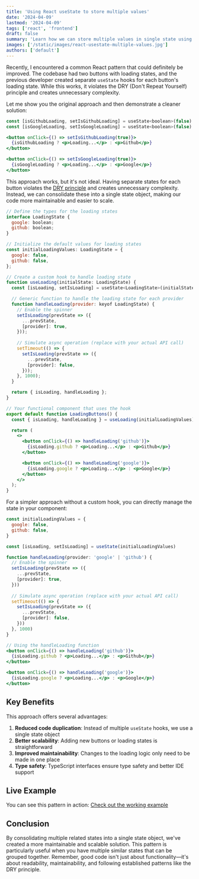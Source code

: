 ```yaml
---
title: 'Using React useState to store multiple values'
date: '2024-04-09'
lastmod: '2024-04-09'
tags: ['react', 'frontend']
draft: false
summary: 'Learn how we can store multiple values in single state using useState hook in functional component.'
images: ['/static/images/react-usestate-multiple-values.jpg']
authors: ['default']
---
```


Recently, I encountered a common React pattern that could definitely be improved. The codebase had two buttons with loading states, and the previous developer created separate `useState` hooks for each button's loading state. While this works, it violates the DRY (Don't Repeat Yourself) principle and creates unnecessary complexity.

Let me show you the original approach and then demonstrate a cleaner solution:

```jsx
const [isGithubLoading, setIsGithubLoading] = useState<boolean>(false)
const [isGoogleLoading, setIsGoogleLoading] = useState<boolean>(false)

<button onClick={() => setIsGithubLoading(true)}>
  {isGithubLoading ? <p>Loading...</p> : <p>Github</p>}
</button>

<button onClick={() => setIsGoogleLoading(true)}>
  {isGoogleLoading ? <p>Loading...</p> : <p>Google</p>}
</button>
```

This approach works, but it's not ideal. Having separate states for each button violates the [DRY principle](https://en.wikipedia.org/wiki/Don%27t_repeat_yourself) and creates unnecessary complexity. Instead, we can consolidate these into a single state object, making our code more maintainable and easier to scale.

```jsx
// Define the types for the loading states
interface LoadingState {
  google: boolean;
  github: boolean;
}

// Initialize the default values for loading states
const initialLoadingValues: LoadingState = {
  google: false,
  github: false,
};

// Create a custom hook to handle loading state
function useLoading(initialState: LoadingState) {
  const [isLoading, setIsLoading] = useState<LoadingState>(initialState);

  // Generic function to handle the loading state for each provider
  function handleLoading(provider: keyof LoadingState) {
    // Enable the spinner
    setIsLoading(prevState => ({
      ...prevState,
      [provider]: true,
    }));
    
    // Simulate async operation (replace with your actual API call)
    setTimeout(() => {
      setIsLoading(prevState => ({
        ...prevState,
        [provider]: false,
      }));
    }, 1000);
  }

  return { isLoading, handleLoading };
}

// Your functional component that uses the hook
export default function LoadingButtons() {
  const { isLoading, handleLoading } = useLoading(initialLoadingValues);

  return (
    <>
      <button onClick={() => handleLoading('github')}>
        {isLoading.github ? <p>Loading...</p> : <p>Github</p>}
      </button>

      <button onClick={() => handleLoading('google')}>
        {isLoading.google ? <p>Loading...</p> : <p>Google</p>}
      </button>
    </>
  );
}
```

For a simpler approach without a custom hook, you can directly manage the state in your component:

```jsx
const initialLoadingValues = {
  google: false,
  github: false,
}

const [isLoading, setIsLoading] = useState(initialLoadingValues)

function handleLoading(provider: 'google' | 'github') {
  // Enable the spinner
  setIsLoading(prevState => ({
    ...prevState,
    [provider]: true,
  }))
  
  // Simulate async operation (replace with your actual API call)
  setTimeout(() => {
    setIsLoading(prevState => ({
      ...prevState,
      [provider]: false,
    }))
  }, 1000)
}

// Using the handleLoading function
<button onClick={() => handleLoading('github')}>
  {isLoading.github ? <p>Loading...</p> : <p>Github</p>}
</button>

<button onClick={() => handleLoading('google')}>
  {isLoading.google ? <p>Loading...</p> : <p>Google</p>}
</button>
```

## Key Benefits

This approach offers several advantages:

1. **Reduced code duplication**: Instead of multiple `useState` hooks, we use a single state object
2. **Better scalability**: Adding new buttons or loading states is straightforward
3. **Improved maintainability**: Changes to the loading logic only need to be made in one place
4. **Type safety**: TypeScript interfaces ensure type safety and better IDE support

## Live Example

You can see this pattern in action: [Check out the working example](https://bit.ly/usestate-storing-multiple-values)

## Conclusion

By consolidating multiple related states into a single state object, we've created a more maintainable and scalable solution. This pattern is particularly useful when you have multiple similar states that can be grouped together. Remember, good code isn't just about functionality—it's about readability, maintainability, and following established patterns like the DRY principle.
